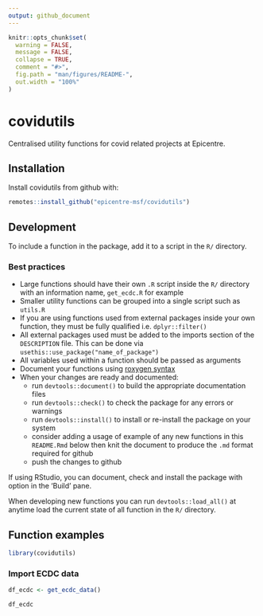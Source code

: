 ```yaml
---
output: github_document
---
```


<!-- README.md is generated from README.Rmd. Please edit that file -->

```r
knitr::opts_chunk$set(
  warning = FALSE,
  message = FALSE,
  collapse = TRUE,
  comment = "#>",
  fig.path = "man/figures/README-",
  out.width = "100%"
)
```

# covidutils

<!-- badges: start -->
<!-- badges: end -->

Centralised utility functions for covid related projects at Epicentre.

## Installation

Install covidutils from github with:

``` r
remotes::install_github("epicentre-msf/covidutils")
```

## Development

To include a function in the package, add it to a script in the `R/` directory. 

### Best practices

- Large functions should have their own `.R` script inside the `R/` directory with an information name, `get_ecdc.R` for example
- Smaller utility functions can be grouped into a single script such as `utils.R`
- If you are using functions used from external packages inside your own function, they must be fully qualified i.e. `dplyr::filter()`
- All external packages used must be added to the imports section of the `DESCRIPTION` file. This can be done via `usethis::use_package("name_of_package")`
- All variables used within a function should be passed as arguments
- Document your functions using [roxygen syntax](https://roxygen2.r-lib.org/)
- When your changes are ready and documented:
  - run `devtools::document()` to build the appropriate documentation files
  - run `devtools::check()` to check the package for any errors or warnings
  - run `devtools::install()` to install or re-install the package on your system
  - consider adding a usage of example of any new functions in this `README.Rmd` below then knit the document to produce the `.md` format required for github
  - push the changes to github
  
If using RStudio, you can document, check and install the package with option in the 'Build' pane.

When developing new functions you can run `devtools::load_all()` at anytime load the current state of all function in the `R/` directory.

## Function examples

```r
library(covidutils)
```

### Import ECDC data

```r
df_ecdc <- get_ecdc_data()

df_ecdc
```

